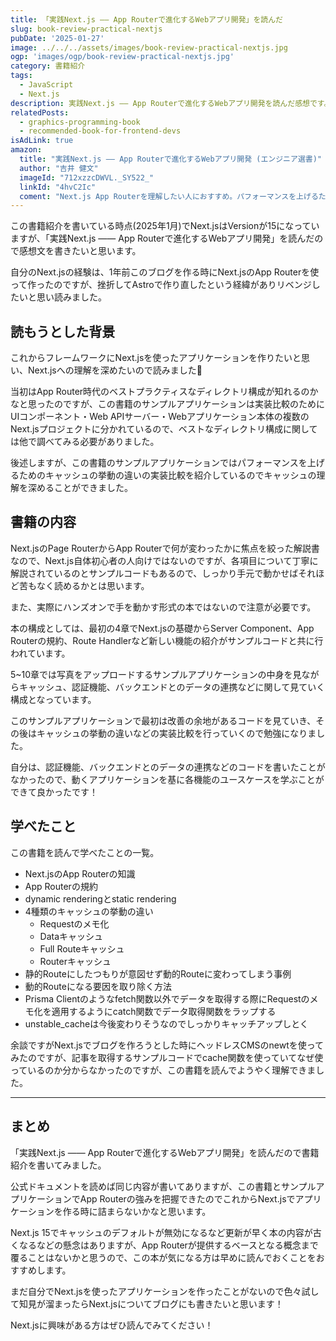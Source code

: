 ```yaml
---
title: 「実践Next.js —— App Routerで進化するWebアプリ開発」を読んだ
slug: book-review-practical-nextjs
pubDate: '2025-01-27'
image: ../../../assets/images/book-review-practical-nextjs.jpg
ogp: 'images/ogp/book-review-practical-nextjs.jpg'
category: 書籍紹介
tags:
  - JavaScript
  - Next.js
description: 実践Next.js —— App Routerで進化するWebアプリ開発を読んだ感想です。
relatedPosts:
  - graphics-programming-book
  - recommended-book-for-frontend-devs
isAdLink: true
amazon:
  title: "実践Next.js —— App Routerで進化するWebアプリ開発 (エンジニア選書)"
  author: "吉井 健文"
  imageId: "712xzzcDWVL._SY522_"
  linkId: "4hvC2Ic"
  coment: "Next.js App Routerを理解したい人におすすめ。パフォーマンスを上げるためのキャッシュの挙動などを動くサンプルアプリケーションを試しながら仕組みを学びたい方におすすめです！"
---
```


この書籍紹介を書いている時点(2025年1月)でNext.jsはVersionが15になっていますが、「実践Next.js —— App Routerで進化するWebアプリ開発」を読んだので感想文を書きたいと思います。

自分のNext.jsの経験は、1年前このブログを作る時にNext.jsのApp Routerを使って作ったのですが、挫折してAstroで作り直したという経緯がありリベンジしたいと思い読みました。

<AmazonLink imageId="712xzzcDWVL._SY522_" linkId="4hvC2Ic" title="実践Next.js —— App Routerで進化するWebアプリ開発 (エンジニア選書)" author="吉井 健文"/>

## 読もうとした背景

これからフレームワークにNext.jsを使ったアプリケーションを作りたいと思い、Next.jsへの理解を深めたいので読みました📘

当初はApp Router時代のベストプラクティスなディレクトリ構成が知れるのかなと思ったのですが、この書籍のサンプルアプリケーションは実装比較のためにUIコンポーネント・Web APIサーバー・Webアプリケーション本体の複数のNext.jsプロジェクトに分かれているので、ベストなディレクトリ構成に関しては他で調べてみる必要がありました。

後述しますが、この書籍のサンプルアプリケーションではパフォーマンスを上げるためのキャッシュの挙動の違いの実装比較を紹介しているのでキャッシュの理解を深めることができました。

## 書籍の内容

Next.jsのPage RouterからApp Routerで何が変わったかに焦点を絞った解説書なので、Next.js自体初心者の人向けではないのですが、各項目について丁寧に解説されているのとサンプルコードもあるので、しっかり手元で動かせばそれほど苦もなく読めるかとは思います。

また、実際にハンズオンで手を動かす形式の本ではないので注意が必要です。

本の構成としては、最初の4章でNext.jsの基礎からServer Component、App Routerの規約、Route Handlerなど新しい機能の紹介がサンプルコードと共に行われています。

5~10章では写真をアップロードするサンプルアプリケーションの中身を見ながらキャッシュ、認証機能、バックエンドとのデータの連携などに関して見ていく構成となっています。

このサンプルアプリケーションで最初は改善の余地があるコードを見ていき、その後はキャッシュの挙動の違いなどの実装比較を行っていくので勉強になりました。

自分は、認証機能、バックエンドとのデータの連携などのコードを書いたことがなかったので、動くアプリケーションを基に各機能のユースケースを学ぶことができて良かったです！

## 学べたこと

この書籍を読んで学べたことの一覧。

- Next.jsのApp Routerの知識
- App Routerの規約
- dynamic renderingとstatic rendering
- 4種類のキャッシュの挙動の違い
  - Requestのメモ化
  - Dataキャッシュ
  - Full Routeキャッシュ
  - Routerキャッシュ
- 静的Routeにしたつもりが意図せず動的Routeに変わってしまう事例
- 動的Routeになる要因を取り除く方法
- Prisma Clientのようなfetch関数以外でデータを取得する際にRequestのメモ化を適用するようにcatch関数でデータ取得関数をラップする
- unstable_cacheは今後変わりそうなのでしっかりキャッチアップしとく

余談ですがNext.jsでブログを作ろうとした時にヘッドレスCMSのnewtを使ってみたのですが、記事を取得するサンプルコードでcache関数を使っていてなぜ使っているのか分からなかったのですが、この書籍を読んでようやく理解できました。

---

## まとめ

「実践Next.js —— App Routerで進化するWebアプリ開発」を読んだので書籍紹介を書いてみました。

公式ドキュメントを読めば同じ内容が書いてありますが、この書籍とサンプルアプリケーションでApp Routerの強みを把握できたのでこれからNext.jsでアプリケーションを作る時に詰まらないかなと思います。

Next.js 15でキャッシュのデフォルトが無効になるなど更新が早く本の内容が古くなるなどの懸念はありますが、App Routerが提供するベースとなる概念まで覆ることはないかと思うので、この本が気になる方は早めに読んでおくことをおすすめします。

まだ自分でNext.jsを使ったアプリケーションを作ったことがないので色々試して知見が溜まったらNext.jsについてブログにも書きたいと思います！

Next.jsに興味がある方はぜひ読んでみてください！